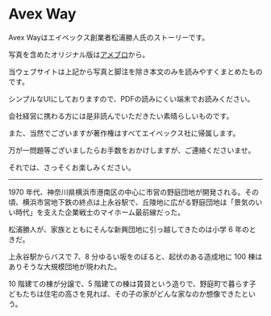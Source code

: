 # Avex Way

Avex Wayはエイベックス創業者松浦勝人氏のストーリーです。

写真を含めたオリジナル版は[アメブロ](https://ameblo.jp/maxmatsuura/entry-10518384040.html)から。

当ウェブサイトは上記から写真と脚注を除き本文のみを読みやすくまとめたものです。

シンプルなUIにしておりますので、PDFの読みにくい端末でお読みください。

会社経営に携わる方には是非読んでいただきたい素晴らしいものです。

また、当然でございますが著作権はすべてエイベックス社に帰属します。

万が一問題等ございましたらお手数をおかけしますが、ご連絡くださいませ。

それでは、さっそくお楽しみください。

------------------------------------------------

1970 年代、神奈川県横浜市港南区の中心に市営の野庭団地が開発される。その頃、横浜市営地下鉄の終点は上永谷駅で、丘陵地に広がる野庭団地は「景気のいい時代」を支えた企業戦士のマイホーム最前線だった。

松浦勝人が、家族とともにそんな新興団地に引っ越してきたのは小学 6 年のときだ。

上永谷駅からバスで 7、8 分ゆるい坂をのぼると、起伏のある造成地に 100 棟はありそうな大規模団地が現われた。

10 階建ての棟が分譲で、5 階建ての棟は賃貸という造りで、野庭町で暮らす子どもたちは住宅の高さを見れば、その子の家がどんな家なのか想像できたという。
